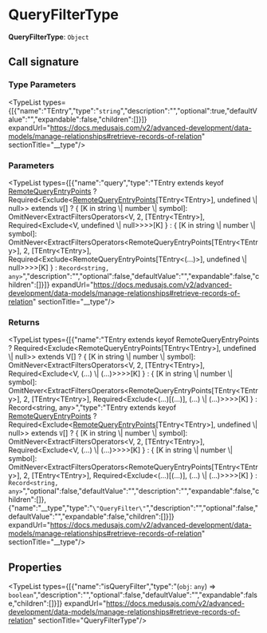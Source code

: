 
# QueryFilterType

 **QueryFilterType**: `Object`

## Call signature

### Type Parameters

<TypeList types={[{"name":"TEntry","type":"`string`","description":"","optional":true,"defaultValue":"","expandable":false,"children":[]}]} expandUrl="https://docs.medusajs.com/v2/advanced-development/data-models/manage-relationships#retrieve-records-of-relation" sectionTitle="__type"/>

### Parameters

<TypeList types={[{"name":"query","type":"TEntry extends keyof [RemoteQueryEntryPoints](../../interfaces/types.ModulesSdkTypes.RemoteQueryEntryPoints/page.mdx) ? Required&#60;Exclude&#60;[RemoteQueryEntryPoints](../../interfaces/types.ModulesSdkTypes.RemoteQueryEntryPoints/page.mdx)[TEntry&#60;TEntry&#62;], undefined \\| null&#62;&#62; extends `V`[] ? &#123; [K in string \\| number \\| symbol]: OmitNever&#60;ExtractFiltersOperators&#60;V, 2, [TEntry&#60;TEntry&#62;], Required&#60;Exclude&#60;V, undefined \\| null&#62;&#62;&#62;&#62;[K] &#125; : &#123; [K in string \\| number \\| symbol]: OmitNever&#60;ExtractFiltersOperators&#60;RemoteQueryEntryPoints[TEntry&#60;TEntry&#62;], 2, [TEntry&#60;TEntry&#62;], Required&#60;Exclude&#60;RemoteQueryEntryPoints[TEntry&#60;(...)&#62;], undefined \\| null&#62;&#62;&#62;&#62;[K] &#125; : `Record<string, any>`","description":"","optional":false,"defaultValue":"","expandable":false,"children":[]}]} expandUrl="https://docs.medusajs.com/v2/advanced-development/data-models/manage-relationships#retrieve-records-of-relation" sectionTitle="__type"/>

### Returns

<TypeList types={[{"name":"TEntry extends keyof RemoteQueryEntryPoints ? Required&#60;Exclude&#60;RemoteQueryEntryPoints[TEntry&#60;TEntry&#62;], undefined \\| null&#62;&#62; extends V[] ? &#123; [K in string \\| number \\| symbol]: OmitNever&#60;ExtractFiltersOperators&#60;V, 2, [TEntry&#60;TEntry&#62;], Required&#60;Exclude&#60;V, (...) \\| (...)&#62;&#62;&#62;&#62;[K] &#125; : &#123; [K in string \\| number \\| symbol]: OmitNever&#60;ExtractFiltersOperators&#60;RemoteQueryEntryPoints[TEntry&#60;TEntry&#62;], 2, [TEntry&#60;TEntry&#62;], Required&#60;Exclude&#60;(...)[(...)], (...) \\| (...)&#62;&#62;&#62;&#62;[K] &#125; : Record&#60;string, any&#62;","type":"TEntry extends keyof [RemoteQueryEntryPoints](../../interfaces/types.ModulesSdkTypes.RemoteQueryEntryPoints/page.mdx) ? Required&#60;Exclude&#60;[RemoteQueryEntryPoints](../../interfaces/types.ModulesSdkTypes.RemoteQueryEntryPoints/page.mdx)[TEntry&#60;TEntry&#62;], undefined \\| null&#62;&#62; extends `V`[] ? &#123; [K in string \\| number \\| symbol]: OmitNever&#60;ExtractFiltersOperators&#60;V, 2, [TEntry&#60;TEntry&#62;], Required&#60;Exclude&#60;V, (...) \\| (...)&#62;&#62;&#62;&#62;[K] &#125; : &#123; [K in string \\| number \\| symbol]: OmitNever&#60;ExtractFiltersOperators&#60;RemoteQueryEntryPoints[TEntry&#60;TEntry&#62;], 2, [TEntry&#60;TEntry&#62;], Required&#60;Exclude&#60;(...)[(...)], (...) \\| (...)&#62;&#62;&#62;&#62;[K] &#125; : `Record<string, any>`","optional":false,"defaultValue":"","description":"","expandable":false,"children":[]},{"name":"__type","type":"`\"QueryFilter\"`","description":"","optional":false,"defaultValue":"","expandable":false,"children":[]}]} expandUrl="https://docs.medusajs.com/v2/advanced-development/data-models/manage-relationships#retrieve-records-of-relation" sectionTitle="__type"/>

## Properties

<TypeList types={[{"name":"isQueryFilter","type":"(`obj`: `any`) => `boolean`","description":"","optional":false,"defaultValue":"","expandable":false,"children":[]}]} expandUrl="https://docs.medusajs.com/v2/advanced-development/data-models/manage-relationships#retrieve-records-of-relation" sectionTitle="QueryFilterType"/>
